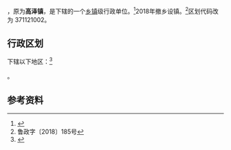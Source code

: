 {{中国乡级行政区|37/11/21/109/000}}

'''{{PAGENAMEBASE}}'''，原为'''高泽镇'''，是{{PRC admin/fullname|37/11/21/109/000|3}}下辖的一个[[乡镇|乡镇]]级行政单位。<ref>{{PRC admin/ref sgc|{{PRC admin/parent|37/11/21/109/000}}}}</ref>2018年撤乡设镇。<ref>鲁政字〔2018〕185号</ref>区划代码改为 371121002。

== 行政区划 ==
{{PAGENAMEBASE}}下辖以下地区：<ref>{{PRC admin/ref sgc|37/11/21/109/000}}</ref>

{{PRC admin/children|37/11/21/109/000}}。

== 参考资料 ==
{{reflist}}

{{PRC admin/navcat|37/11/21/109/000}}
